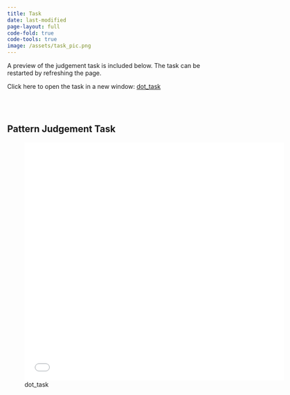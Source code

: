 ```yaml
---
title: Task
date: last-modified
page-layout: full
code-fold: true
code-tools: true
image: /assets/task_pic.png
---
```





A preview of the judgement task is included below. The task can be restarted by refreshing the page.

Click here to open the task in a new window: [dot_task](/Task/index.html)

<br><br>

## Pattern Judgement Task
::: column-page-right


![dot_task](/Task/index.html){width="600" height="550"}

::: 